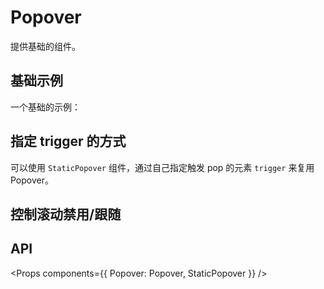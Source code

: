 
<Meta title="Doc/Popover" component={Popover} />

# Popover

提供基础的组件。

## 基础示例

一个基础的示例：

<Preview>
  <Story id="story-popover--base" />
</Preview>

## 指定 trigger 的方式

可以使用 `StaticPopover` 组件，通过自己指定触发 pop 的元素 `trigger` 来复用 Popover。

<Preview>
  <Story id="story-popover--trigger" />
</Preview>

## 控制滚动禁用/跟随

<Preview>
  <Story id="story-popover--scroll" />
</Preview>

## API

<Props components={{ Popover: Popover, StaticPopover }} />
